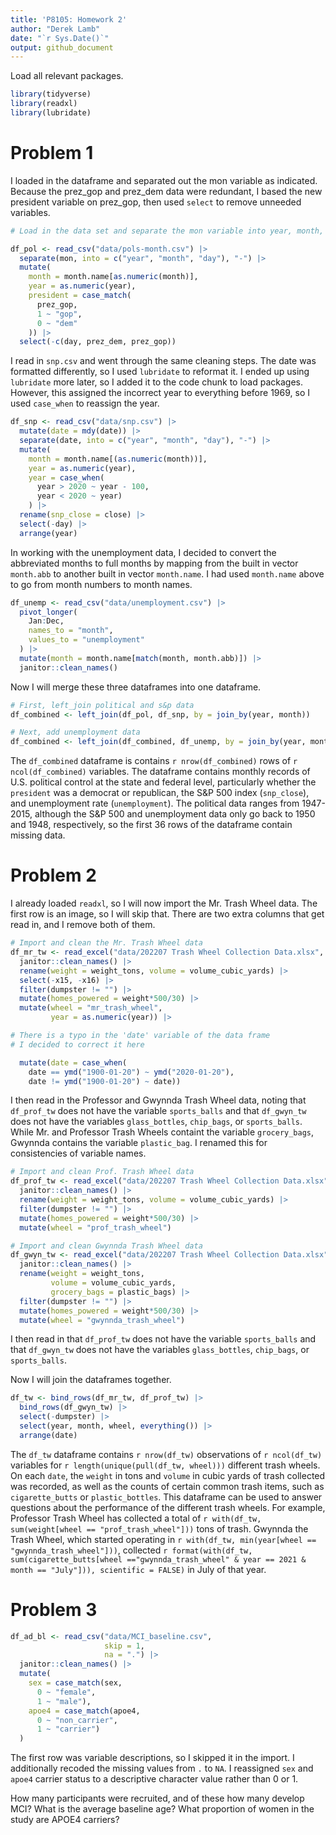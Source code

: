 ```yaml
---
title: 'P8105: Homework 2'
author: "Derek Lamb"
date: "`r Sys.Date()`"
output: github_document
---
```

Load all relevant packages.
```r
library(tidyverse)
library(readxl)
library(lubridate)
```

# Problem 1
I loaded in the dataframe and separated out the mon variable as indicated. Because the prez_gop and prez_dem data were redundant, I based the new president variable on prez_gop, then used `select` to remove unneeded variables.
```r
# Load in the data set and separate the mon variable into year, month, day

df_pol <- read_csv("data/pols-month.csv") |> 
  separate(mon, into = c("year", "month", "day"), "-") |> 
  mutate(
    month = month.name[as.numeric(month)],
    year = as.numeric(year),
    president = case_match(
      prez_gop,
      1 ~ "gop",
      0 ~ "dem"
    )) |> 
  select(-c(day, prez_dem, prez_gop))
```

I read in `snp.csv` and went through the same cleaning steps. The date was formatted differently, so I used `lubridate` to reformat it. I ended up using `lubridate` more later, so I added it to the code chunk to load packages. However, this assigned the incorrect year to everything before 1969, so I used `case_when` to reassign the year.
```r
df_snp <- read_csv("data/snp.csv") |> 
  mutate(date = mdy(date)) |> 
  separate(date, into = c("year", "month", "day"), "-") |> 
  mutate(
    month = month.name[(as.numeric(month))],
    year = as.numeric(year),
    year = case_when(
      year > 2020 ~ year - 100,
      year < 2020 ~ year)
    ) |> 
  rename(snp_close = close) |> 
  select(-day) |> 
  arrange(year)

```

In working with the unemployment data, I decided to convert the abbreviated months to full months by mapping from the built in vector `month.abb` to another built in vector `month.name`. I had used `month.name` above to go from month numbers to month names.
```r
df_unemp <- read_csv("data/unemployment.csv") |> 
  pivot_longer(
    Jan:Dec,
    names_to = "month",
    values_to = "unemployment"
  ) |> 
  mutate(month = month.name[match(month, month.abb)]) |> 
  janitor::clean_names()
```

Now I will merge these three dataframes into one dataframe.

```r
# First, left_join political and s&p data
df_combined <- left_join(df_pol, df_snp, by = join_by(year, month))

# Next, add unemployment data
df_combined <- left_join(df_combined, df_unemp, by = join_by(year, month))
```

The `df_combined` dataframe is contains `r nrow(df_combined)` rows of `r ncol(df_combined)` variables. The dataframe contains monthly records of U.S. political control at the state and federal level, particularly whether the `president` was a democrat or republican, the S&P 500 index (`snp_close`), and unemployment rate (`unemployment`). The political data ranges from 1947-2015, although the S&P 500 and unemployment data only go back to 1950 and 1948, respectively, so the first 36 rows of the dataframe contain missing data.

# Problem 2
I already loaded `readxl`, so I will now import the Mr. Trash Wheel data. The first row is an image, so I will skip that. There are two extra columns that get read in, and I remove both of them.
```r
# Import and clean the Mr. Trash Wheel data
df_mr_tw <- read_excel("data/202207 Trash Wheel Collection Data.xlsx", sheet = "Mr. Trash Wheel", skip = 1) |> 
  janitor::clean_names() |> 
  rename(weight = weight_tons, volume = volume_cubic_yards) |> 
  select(-x15, -x16) |> 
  filter(dumpster != "") |> 
  mutate(homes_powered = weight*500/30) |> 
  mutate(wheel = "mr_trash_wheel",
         year = as.numeric(year)) |> 

# There is a typo in the 'date' variable of the data frame
# I decided to correct it here

  mutate(date = case_when(
    date == ymd("1900-01-20") ~ ymd("2020-01-20"),
    date != ymd("1900-01-20") ~ date))
```

I then read in the Professor and Gwynnda Trash Wheel data, noting that `df_prof_tw` does not have the variable `sports_balls` and that `df_gwyn_tw` does not have the variables `glass_bottles`, `chip_bags`, or `sports_balls`. While Mr. and Professor Trash Wheels containt the variable `grocery_bags`, Gwynnda contains the variable `plastic_bag`. I renamed this for consistencies of variable names.

```r
# Import and clean Prof. Trash Wheel data
df_prof_tw <- read_excel("data/202207 Trash Wheel Collection Data.xlsx", sheet = "Professor Trash Wheel", skip = 1) |> 
  janitor::clean_names() |> 
  rename(weight = weight_tons, volume = volume_cubic_yards) |> 
  filter(dumpster != "") |> 
  mutate(homes_powered = weight*500/30) |> 
  mutate(wheel = "prof_trash_wheel")

# Import and clean Gwynnda Trash Wheel data
df_gwyn_tw <- read_excel("data/202207 Trash Wheel Collection Data.xlsx", sheet = "Gwynnda Trash Wheel", skip = 1) |> 
  janitor::clean_names() |> 
  rename(weight = weight_tons, 
         volume = volume_cubic_yards,
         grocery_bags = plastic_bags) |> 
  filter(dumpster != "") |> 
  mutate(homes_powered = weight*500/30) |> 
  mutate(wheel = "gwynnda_trash_wheel")
```

I then read in  that `df_prof_tw` does not have the variable `sports_balls` and that `df_gwyn_tw` does not have the variables `glass_bottles`, `chip_bags`, or `sports_balls`. 

Now I will join the dataframes together.

```r

df_tw <- bind_rows(df_mr_tw, df_prof_tw) |> 
  bind_rows(df_gwyn_tw) |> 
  select(-dumpster) |> 
  select(year, month, wheel, everything()) |> 
  arrange(date)

```

The `df_tw` dataframe contains `r nrow(df_tw)` observations of `r ncol(df_tw)` variables for `r length(unique(pull(df_tw, wheel)))` different trash wheels. On each `date`, the `weight` in tons and `volume` in cubic yards of trash collected was recorded, as well as the counts of certain common trash items, such as `cigarette_butts` or `plastic_bottles`. This dataframe can be used to answer questions about the performance of the different trash wheels. For example, Professor Trash Wheel has collected a total of `r with(df_tw, sum(weight[wheel == "prof_trash_wheel"]))` tons of trash. Gwynnda the Trash Wheel, which started operating in `r with(df_tw, min(year[wheel == "gwynnda_trash_wheel"]))`, collected `r format(with(df_tw, sum(cigarette_butts[wheel =="gwynnda_trash_wheel" & year == 2021 & month == "July"])), scientific = FALSE)` in July of that year.

# Problem 3


```r

df_ad_bl <- read_csv("data/MCI_baseline.csv", 
                     skip = 1, 
                     na = ".") |> 
  janitor::clean_names() |> 
  mutate(
    sex = case_match(sex,
      0 ~ "female",
      1 ~ "male"),
    apoe4 = case_match(apoe4, 
      0 ~ "non_carrier",
      1 ~ "carrier")
  )

```

The first row was variable descriptions, so I skipped it in the import. I additionally recoded the missing values from `.` to `NA`. I reassigned `sex` and `apoe4` carrier status to a descriptive character value rather than 0 or 1.



How many participants were recruited, and of these how many develop MCI? 
What is the average baseline age? 
What proportion of women in the study are APOE4 carriers?
